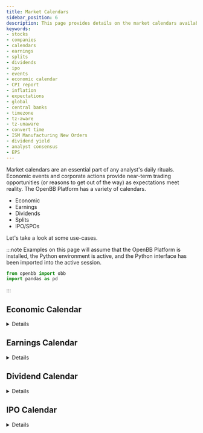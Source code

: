 ```yaml
---
title: Market Calendars
sidebar_position: 6
description: This page provides details on the market calendars available in the OpenBB Platform. Equity and economic calendars keep investors abreast of market activity and events. This guide provides examples for using the variety of calendars, and differences between sources.
keywords:
- stocks
- companies
- calendars
- earnings
- splits
- dividends
- ipo
- events
- economic calendar
- CPI report
- inflation
- expectations
- global
- central banks
- timezone
- tz-aware
- tz-unaware
- convert time
- ISM Manufacturing New Orders
- dividend yield
- analyst consensus
- EPS
---
```



<HeadTitle title="Market Calendars - Usage | OpenBB Platform Docs" />

Market calendars are an essential part of any analyst's daily rituals. Economic events and corporate actions provide near-term trading opportunities (or reasons to get out of the way) as expectations meet reality. The OpenBB Platform has a variety of calendars.

- Economic
- Earnings
- Dividends
- Splits
- IPO/SPOs

Let's take a look at some use-cases.

:::note
Examples on this page will assume that the OpenBB Platform is installed, the Python environment is active, and the Python interface has been imported into the active session.

```python
from openbb import obb
import pandas as pd
```

:::

## Economic Calendar

<details>


The economic calendar aggregates global central bank and macroeconomic releases, it is located within the `obb.economy` module.

:::tip
Do not rely on the economic calendar for real-time updates. Times posted are scheduled by publishers and are estimates which do not reflect the actual time data is released to the public.
:::

### Timezone Considerations

There are subtle differences between providers, the main consideration will be the timestamp. FMP and TradingEconomics both return the calendar as UTC-0, while Nasdaq posts events in US/Eastern time. Of the three, only TradingEconomics provides a TZ-aware timestamp. The differences can be reconciled with a few lines of code.

To identify the issue, let's look at one event. First, from FMP:

```python
fmp_df = obb.economy.calendar(provider="fmp", start_date="2023-11-19", end_date="2023-11-20").to_df()
fmp_df[fmp_df["event"].str.contains("20-Year Bond Auction")]
```

 date                | country   | event                |   previous |   consensus | importance   | currency   |   change |   change_percent |
|:--------------------|:----------|:---------------------|-----------:|------------:|:-------------|:-----------|---------:|-----------------:|
| 2023-11-20 18:00:00 | US        | 20-Year Bond Auction |      5.245 |         nan | Low          | USD        |      nan |                0 |

Then Nasdaq:

```python
nasdaq_df = obb.economy.calendar(provider="nasdaq", start_date="2023-11-19", end_date="2023-11-20").to_df()
nasdaq_df[nasdaq_df["event"].str.contains("20-Year Bond Auction")]
```

| date                | country       | event                | actual   | previous   | consensus   |  description   |
|:--------------------|:--------------|:---------------------|:---------|:-----------|:------------|:----------------|
| 2023-11-20 13:00:00 | United States | 20-Year Bond Auction | -        | 5.245%     | -       | The figures displayed in the calendar represent the yield on the Treasury Bond auctioned. |

Now let's convert the FMP timestamp to US/Eastern time.

```python
from datetime import time

fmp_df.index = fmp_df.index.map(
    lambda dt: dt.tz_localize("UTC")
    .tz_convert("America/New_York")
    if dt.time() != time(0, 0, 0)
    else dt.tz_localize("America/New_York")
)
fmp_df[fmp_df["event"].str.contains("20-Year Bond Auction")]
```

| date                      | country   | event                |   previous |   consensus | importance   | currency   |   change |   change_percent |
|:--------------------------|:----------|:---------------------|-----------:|------------:|:-------------|:-----------|---------:|-----------------:|
| 2023-11-20 13:00:00-05:00 | US        | 20-Year Bond Auction |      5.245 |         nan | Low          | USD        |      nan |                0 |

Timestamps can be a factor with start/end dates because the calendar day will roll over at midnight, moving the date. Converting the timestamp will overcome this, but be aware of when the time is `00:00:00`, signifying an all-day event like a holiday.

An exception was added in the code above to maintain the time where applicable, instead of rolling it back five hours.

For these reasons, among others, it is important for users to know and understand their data intimately.

### Filtering by Event

The providers do not have a pre-request filter for a specific event. TradingEconomics does have categories, like 'government', but that does not focus it on any particular release. To find something like PMI reports, search for it post-request.

FMP allows queries to this endpoint to be a maximum width of three months. To get the year-to-date events, requests will need to loop. The code below will do that, filter the results for ISM Manufacturing New Orders, and display the table of hits.

### ISM New Orders

```python

start_dates = ["2023-01-04", "2023-04-01", "2023-07-01", "2023-10-01"]
end_dates = ["2023-03-31", "2023-06-30", "2023-09-30", "2023-12-30"]
results = []

for i in range(0, len(start_dates)):
    _data = (
        obb.economy.calendar(provider="fmp", start_date=start_dates[i], end_date=end_dates[i])
        .model_dump()["results"]
    )
    results.extend(_data)
events = pd.DataFrame.from_records(results).set_index("date").sort_index()

events[events["event"].str.contains("ISM Manufacturing New Orders")]
```

| date                | country   | event                              |   actual |   previous |   consensus | importance   | currency   |   change |   change_percent |
|:--------------------|:----------|:-----------------------------------|---------:|-----------:|------------:|:-------------|:-----------|---------:|-----------------:|
| 2023-01-04 15:00:00 | US        | ISM Manufacturing New Orders (Dec) |     45.2 |       47.2 |         nan | Low          | USD        |     -2   |           -4.237 |
| 2023-02-01 15:00:00 | US        | ISM Manufacturing New Orders (Jan) |     42.5 |       45.1 |         nan | Low          | USD        |     -2.6 |           -5.765 |
| 2023-03-01 20:00:00 | US        | ISM Manufacturing New Orders (Feb) |     47   |       42.5 |         nan | Low          | USD        |      4.5 |           10.588 |
| 2023-04-03 18:00:00 | US        | ISM Manufacturing New Orders (Mar) |     44.3 |       47   |         nan | Low          | USD        |     -2.7 |           -5.745 |
| 2023-05-01 18:00:00 | US        | ISM Manufacturing New Orders (Apr) |     45.7 |       44.3 |         nan | Low          | USD        |      1.4 |            3.16  |
| 2023-06-01 14:00:00 | US        | ISM Manufacturing New Orders (May) |     42.6 |       45.7 |         nan | Low          | USD        |     -3.1 |           -6.783 |
| 2023-07-03 18:00:00 | US        | ISM Manufacturing New Orders (Jun) |     45.6 |       42.6 |         nan | Low          | USD        |      3   |            7.042 |
| 2023-08-01 18:00:00 | US        | ISM Manufacturing New Orders (Jul) |     47.3 |       45.6 |          44 | Low          | USD        |      1.7 |            3.728 |
| 2023-09-01 14:00:00 | US        | ISM Manufacturing New Orders (Aug) |     46.8 |       47.3 |         nan | Low          | USD        |     -0.5 |           -1.057 |
| 2023-10-02 14:00:00 | US        | ISM Manufacturing New Orders (Sep) |     49.2 |       46.8 |         nan | Low          | USD        |      2.4 |            5.128 |
| 2023-11-01 14:00:00 | US        | ISM Manufacturing New Orders (Oct) |     45.5 |       49.2 |         nan | Low          | USD        |     -3.7 |           -7.52  |
| 2023-12-01 15:00:00 | US        | ISM Manufacturing New Orders (Nov) |    nan   |       45.5 |         nan | Low          | USD        |    nan   |            0     |

</details>

## Earnings Calendar

<details>

The earnings calendar works in a similar way. For companies outside of the US, try the `openbb-fmp` provider.

```python
calendar = (
    obb.equity.calendar.earnings(
        provider="fmp",
        start_date="2023-11-20",
        end_date="2023-11-24"
    ).to_df()
)
```

This returned 1,234 results, but let's filter it down to those companies with analysts estimates, and display the top ten by EPS consensus.

```python
(
    calendar[calendar["eps_consensus"].notnull()
    & calendar["revenue_consensus"].notnull()]
    .sort_values(by="eps_consensus", ascending=False)
    .head(10)
)
```

| report_date   | symbol   |   eps_consensus |   actual_eps |   actual_revenue |   revenue_consensus | period_ending   | reporting_time   | updated_date   |
|:--------------|:---------|----------------:|-------------:|-----------------:|--------------------:|:----------------|:-----------------|:---------------|
| 2023-11-22    | CAP.SN   |          279.3  |          nan |              nan |         690955000000 | 2023-09-30      | bmo              | 2023-11-19     |
| 2023-11-20    | ABDP.L   |           56.4  |          nan |              nan |         106000000    | 2023-09-29      | bmo              | 2023-11-19     |
| 2023-11-23    | 4206.T   |           56.3  |          nan |              nan |         62200000    | 2023-09-30      | bmo              | 2023-11-19     |
| 2023-11-22    | DE       |            7.58 |          nan |              nan |         12909600000 | 2023-10-29      | bmo              | 2023-11-19     |
| 2023-11-21    | NVDA     |            3.34 |          nan |              nan |         15194600000 | 2023-10-29      | amc              | 2023-11-19     |
| 2023-11-21    | LOW      |            3.1  |          nan |              nan |         21059700000 | 2023-11-03      | bmo              | 2023-11-19     |
| 2023-11-20    | MOH.AT   |            2.48 |          nan |              nan |         3030480000 | 2023-09-30      | bmo              | 2023-11-19     |
| 2023-11-20    | SJM      |            2.47 |          nan |              nan |        1947800000  | 2023-10-30      | bmo              | 2023-11-19     |
| 2023-11-21    | BIDU     |            2.45 |          nan |              nan |         4735580000 | 2023-09-30      | bmo              | 2023-11-19     |
| 2023-11-21    | DKS      |            2.42 |          nan |              nan |        2948570000 | 2023-10-28      | bmo              | 2023-11-19     |

:::tip
EPS values are reported in the currency of the exchange listing price, direct comparisons are not viable across domiciles without a conversion factor.
:::

</details>

## Dividend Calendar

<details>

The dividend calendar uses start/end dates that reflect the ex-dividend date - the date when it begins trading without dividend rights.

Aside from the notable dates, the information returned tells you only the amount paid. Calculating the yield requires more data.

:::note

- Nasdaq provides a field for 'annualized_amount', which makes it easier to calculate a dividend yield.

- The `openbb-nasdaq` provider has US-only data for this endpoint.

- The same markets covered by FMP's earnings calendar are included in their dividend calendar.

:::

### Calculate Dividend Yield

The ten highest-payments going ex-div between November 20-24 are shown below.

With T+2 settlement, a purchase needs to occur two days prior to the record date for payment eligibility. The dividend yield is the current payment annualized as a percent of the asset's price.

```python
dividends = (
    obb.equity.calendar.dividend(
        provider="nasdaq",
         start_date="2023-11-20",
         end_date="2023-11-24",
    ).to_df()
    .drop_duplicates(subset="symbol")
    .sort_values("amount", ascending=False)
    .reset_index()
    .set_index("symbol")
    .head(10)
)

symbols = dividends.index.tolist()
prices = (
    obb.equity.price.quote(symbols, provider="fmp").to_df()
    .reset_index()
    .set_index("symbol")["price"]
)
dividends["price"] = prices

dividends["yield"] = (
    round((dividends["annualized_amount"]/dividends["price"])*100, 4)
)

(
    dividends[["record_date", "payment_date", "amount", "annualized_amount", "price", "yield"]]
    .sort_values("yield", ascending=False)
)
```

| symbol   | record_date   | payment_date   |   amount |   annualized_amount |   price |   yield |
|:---------|:--------------|:---------------|---------:|--------------------:|--------:|--------:|
| USOI     | 2023-11-21    | 2023-11-27     |   1.8588 |             16.134  |   75.73 | 21.3046 |
| ATCD     | 2023-11-21    | 2023-12-26     |  60.14   |             60.14   | 1235    |  4.8696 |
| GLDI     | 2023-11-21    | 2023-11-27     |   1.5153 |              4.8216 |  141.8  |  3.4003 |
| CHTM     | 2023-11-21    | 2023-12-26     |  59.62   |             59.62   | 1856.95 |  3.2106 |
| CMI      | 2023-11-24    | 2023-12-07     |   1.68   |              6.72   |  225.5  |  2.98   |
| KLIB     | 2023-11-24    | 2023-12-15     |   2.1    |              4.2    |  144    |  2.9167 |
| SNA      | 2023-11-21    | 2023-12-11     |   1.86   |              7.44   |  277.76 |  2.6786 |
| NOC      | 2023-11-27    | 2023-12-13     |   1.87   |              7.48   |  464.17 |  1.6115 |
| CBCYB    | 2023-11-24    | 2023-12-01     |   3.75   |              8      |  647    |  1.2365 |
| CBCY     | 2023-11-24    | 2023-12-01     |   3.75   |              8      |  660    |  1.2121 |


</details>

## IPO Calendar

<details>

The IPO calendar shows events based on their status - `["upcoming", "priced", "withdrawn"]` - and Intrinio provides a filter for the min/max dollar amount offered.

:::note
The data from both Intrinio and Nasdaq is US-only, both relying on the SEC for filing information.
:::

Use the `status` parameter to find announcements in different stages of the cycle.

### Upcoming

The initial public offerings that are confirmed to be coming to market are categorized as 'upcoming'. The number of companies going public at any given time will depend on market cycles.

```python
obb.equity.calendar.ipo(provider="nasdaq", status="upcoming").to_df()
```

| symbol   | name         |   offer_amount |   share_count | expected_price_date   | id            | exchange       | share_price   |
|:---------|:-------------|---------------:|--------------:|:----------------------|:--------------|:---------------|:--------------|
| DOCO     | Docola, Inc. |      8235004 |       1060870 | 2023-11-21            | 995278-107909 | NASDAQ Capital | 5.75-6.75     |

### Withdrawn

A `withdrawn` status might be the result of a SPAC unwinding after failing to merge with a company.

```python
obb.equity.calendar.ipo(provider="nasdaq", status="withdrawn").to_df().tail(3)
```

| withdraw_date   | name                      |   offer_amount |   share_count | filed_date   | id             |
|:----------------|:--------------------------|---------------:|--------------:|:-------------|:---------------|
| 2023-11-09      | Arago Acquisition Corp.   |      86250000.0 |       7500000 | 2022-05-06   | 1214792-102968 |
| 2023-11-13      | CW Petroleum Corp         |      17249995.5  |       3157894 | 2022-06-02   | 1055531-103241 |
| 2023-11-13      | Tiga Acquisition Corp. II |     230000000.0   |      20000000 | 2021-02-26   | 1148285-96307  |

### SPO

SPOs, secondary pubic offerings, are shares being sold by investors after an IPO. The money does not go to the company, but directly to the investor selling shares into the market. The `openbb-nasdaq` provider has an additional boolean parameter, `is_spo`. By default, year-to-date data is returned.

```python
obb.equity.calendar.ipo(provider="nasdaq", is_spo=True).to_df().tail(1)
```

| symbol   | ipo_date   | name                                    |   offer_amount |   share_count | deal_status   | id            | exchange             |   share_price |
|:---------|:-----------|:----------------------------------------|---------------:|--------------:|:--------------|:--------------|:---------------------|--------------:|
| SKWD     | 2023-11-16 | Skyward Specialty Insurance Group, Inc. |      152500000.0 |       5000000 | Priced        | 854131-108262 | NASDAQ Global Select |          30.5 |


</details>

